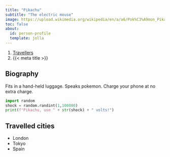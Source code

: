```yaml
---
title: "Pikachu"
subtitle: "The electric mouse"
image: https://upload.wikimedia.org/wikipedia/en/a/a6/Pok%C3%A9mon_Pikachu_art.png
toc: false
about:
  id: person-profile
  template: jolla
---
```


```{=html}
<nav aria-label="breadcrumb">
  <ol class="breadcrumb">
    <li class="breadcrumb-item"><a href="../../travellers.html">Travellers</a></li>
    <li class="breadcrumb-item active" aria-current="page">{{< meta title >}}</li>
  </ol>
</nav>
```

:::{#person-profile}
:::

## Biography

Fits in a hand-held luggage. Speaks pokemon. Charge your phone at no extra charge. 

```python
import random
shock = random.randint(1,100000)
print(f"Pikachu, use " + str(shock) + " volts!")
```


## Travelled cities

- London
- Tokyo
- Spain
